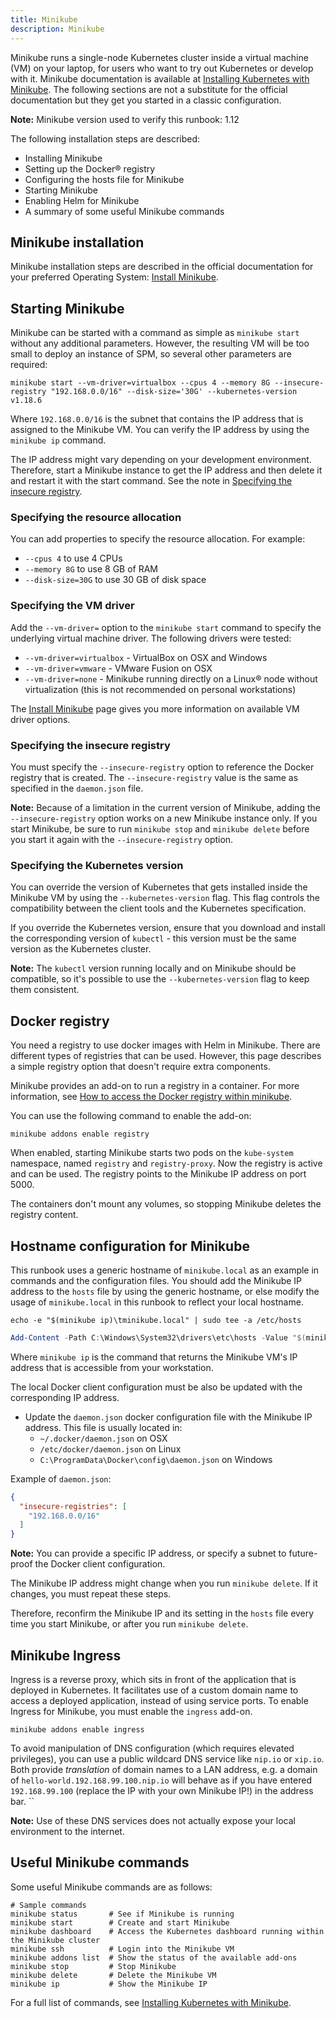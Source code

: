 ```yaml
---
title: Minikube
description: Minikube
---
```


Minikube runs a single-node Kubernetes cluster inside a virtual machine (VM) on your laptop, for users who want to try out Kubernetes or develop with it.
Minikube documentation is available at [Installing Kubernetes with Minikube](https://kubernetes.io/docs/setup/minikube/).
The following sections are not a substitute for the official documentation but they get you started in a classic configuration.

<InlineNotification>

**Note:** Minikube version used to verify this runbook: 1.12

</InlineNotification>

The following installation steps are described:

* Installing Minikube
* Setting up the Docker® registry
* Configuring the hosts file for Minikube
* Starting Minikube
* Enabling Helm for Minikube
* A summary of some useful Minikube commands

## Minikube installation

Minikube installation steps are described in the official documentation for your preferred Operating System: [Install Minikube](https://kubernetes.io/docs/tasks/tools/install-minikube/).

## Starting Minikube

Minikube can be started with a command as simple as `minikube start` without any additional parameters. However, the resulting VM will be too small to deploy an instance of SPM, so several other parameters are required:

```shell
minikube start --vm-driver=virtualbox --cpus 4 --memory 8G --insecure-registry "192.168.0.0/16" --disk-size='30G' --kubernetes-version v1.18.6
```

Where `192.168.0.0/16` is the subnet that contains the IP address that is assigned to the Minikube VM. You can verify the IP address by using the `minikube ip` command.

The IP address might vary depending on your development environment. Therefore, start a Minikube instance to get the IP address and then delete it
and restart it with the start command. See the note in [Specifying the insecure registry](#specifying-the-insecure-registry).

### Specifying the resource allocation

You can add properties to specify the resource allocation. For example:

* `--cpus 4` to use 4 CPUs
* `--memory 8G` to use 8 GB of RAM
* `--disk-size=30G` to use 30 GB of disk space

### Specifying the VM driver

Add the `--vm-driver=` option to the `minikube start` command to specify the underlying virtual machine driver. The following drivers were tested:

* `--vm-driver=virtualbox` - VirtualBox on OSX and Windows
* `--vm-driver=vmware` - VMware Fusion on OSX
* `--vm-driver=none` - Minikube running directly on a Linux® node without virtualization (this is not recommended on personal workstations)

The [Install Minikube](https://kubernetes.io/docs/tasks/tools/install-minikube/) page gives you more information on available VM driver options.

### Specifying the insecure registry

You must specify the `--insecure-registry` option to reference the Docker registry that is created. The `--insecure-registry` value is the same as specified in the  `daemon.json` file.

<InlineNotification>

**Note:** Because of a limitation in the current version of Minikube, adding the `--insecure-registry` option works on a new Minikube instance only.
If you start Minikube, be sure to run `minikube stop` and `minikube delete` before you start it again with the `--insecure-registry` option.

</InlineNotification>

### Specifying the Kubernetes version

You can override the version of Kubernetes that gets installed inside the Minikube VM by using the `--kubernetes-version` flag. This flag controls the compatibility between the client tools and the Kubernetes specification.

If you override the Kubernetes version, ensure that you download and install the corresponding version of `kubectl` - this version must be the same version as the Kubernetes cluster.

<InlineNotification>

**Note:** The `kubectl` version running locally and on Minikube should be compatible, so it's possible to use the `--kubernetes-version` flag to keep them consistent.

</InlineNotification>

## Docker registry

You need a registry to use docker images with Helm in Minikube.
There are different types of registries that can be used. However, this page describes a simple registry option that doesn't require extra components.

Minikube provides an add-on to run a registry in a container. For more information, see [How to access the Docker registry within minikube](https://minikube.sigs.k8s.io/docs/tasks/docker_registry/).

You can use the following command to enable the add-on:

```shell
minikube addons enable registry
```

When enabled, starting Minikube starts two pods on the `kube-system` namespace, named `registry` and `registry-proxy`. Now the registry is active and can be used. The registry points to the Minikube IP address on port 5000.

The containers don't mount any volumes, so stopping Minikube deletes the registry content.

## Hostname configuration for Minikube

This runbook uses a generic hostname of `minikube.local` as an example in commands and the configuration files.
You should add the Minikube IP address to the `hosts` file by using the generic hostname, or else modify the usage of `minikube.local` in this runbook to reflect your local hostname.

<Tabs>

<Tab label="Mac/Linux">
<Row>
<Column>

```shell
echo -e "$(minikube ip)\tminikube.local" | sudo tee -a /etc/hosts
```

</Column>
</Row>
</Tab>

<Tab label="Windows">
<Row>
<Column>

```powershell
Add-Content -Path C:\Windows\System32\drivers\etc\hosts -Value "$(minikube ip)`tminikube.local" -Force
```

</Column>
</Row>
</Tab>

</Tabs>

Where `minikube ip` is the command that returns the Minikube VM's IP address that is accessible from your workstation.

The local Docker client configuration must be also be updated with the corresponding IP address.

* Update the `daemon.json` docker configuration file with the Minikube IP address. This file is usually located in:
  * `~/.docker/daemon.json` on OSX
  * `/etc/docker/daemon.json` on Linux
  * `C:\ProgramData\Docker\config\daemon.json` on Windows

Example of `daemon.json`:

```json
{
  "insecure-registries": [
    "192.168.0.0/16"
  ]
}
```

<InlineNotification>

**Note:** You can provide a specific IP address, or specify a subnet to future-proof the Docker client configuration.

</InlineNotification>

The Minikube IP address might change when you run `minikube delete`. If it changes, you must repeat these steps.

Therefore, reconfirm the Minikube IP and its setting in the `hosts` file every time you start Minikube, or after you run `minikube delete`.

## Minikube Ingress

Ingress is a reverse proxy, which sits in front of the application that is deployed in Kubernetes. It facilitates use of a custom domain name to access a deployed application, instead of using service ports.
To enable Ingress for Minikube, you must enable the `ingress` add-on.

```shell
minikube addons enable ingress
```

To avoid manipulation of DNS configuration (which requires elevated privileges), you can use a public wildcard DNS service like `nip.io` or `xip.io`.
Both provide _translation_ of domain names to a LAN address, e.g. a domain of `hello-world.192.168.99.100.nip.io` will behave as if you have entered `192.168.99.100` (replace the IP with your own Minikube IP!) in the address bar.
``

<InlineNotification>

**Note:** Use of these DNS services does not actually expose your local environment to the internet.

</InlineNotification>

## Useful Minikube commands

Some useful Minikube commands are as follows:

```shell
# Sample commands
minikube status       # See if Minikube is running
minikube start        # Create and start Minikube
minikube dashboard    # Access the Kubernetes dashboard running within the Minikube cluster
minikube ssh          # Login into the Minikube VM
minikube addons list  # Show the status of the available add-ons
minikube stop         # Stop Minikube
minikube delete       # Delete the Minikube VM
minikube ip           # Show the Minikube IP
```

For a full list of commands, see [Installing Kubernetes with Minikube](https://kubernetes.io/docs/setup/minikube/).
